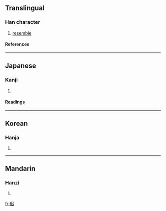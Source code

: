 ==Translingual==
===Han character===
{{Han char|rn=9|rad=人|as=05|sn=7|four=|canj=人口中口 (ORLR)}}
# [[resemble]]
====References====
{{Han ref|kx=0097.150|dkj=00489|dj=0206.030|hdz=10134.010|uh=4F40|ud=20288}}
----
==Japanese==
===Kanji===
{{ja-kanji|grade=|rs=人05}}
# {{defn|Japanese}} 
====Readings====
{{ja-readings|on=[[し]] (shi), [[じ]] (ji)|kun=[[ひる]] (hiru)}}
----
==Korean==
===Hanja===
{{ko-hanja|hangeul=사|rv=sa|mr=sa}}
# {{defn|Korean}}
----
==Mandarin==
===Hanzi===
{{cmn-hanzi|pin=[[sì]] ([[si4]])|wg=ssu<sup>4</sup>}}
# {{defn|Mandarin}}

[[fr:佀]]
